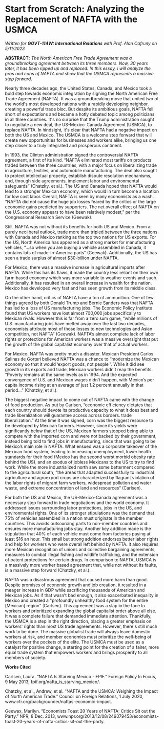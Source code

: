# Start from Scratch: Analyzing the Replacement of NAFTA with the USMCA
*Written for **GOVT-114W: International Relations** with Prof. Alan Cafruny on 5/11/2023*

**ABSTRACT*:*** *The North American Free Trade Agreement was a
groundbreaking agreement between its three members. Now, 30 years later,
it has been ripped up and replaced. In this essay, I will analyze the
pros and cons of NAFTA and show that the USMCA represents a massive step
forward.*

Nearly three decades ago, the United States, Canada, and Mexico took a
bold step towards economic integration by signing the North American
Free Trade Agreement (NAFTA). It was a groundbreaking move that united
two of the world\'s most developed nations with a rapidly developing
neighbor, creating a powerful trade bloc. But despite its ambitious
goals, NAFTA fell short of expectations and became a hotly debated topic
among politicians in all three countries. It\'s no surprise that the
Trump administration sought to negotiate a new deal, the
US-Mexico-Canada Agreement (USMCA), to replace NAFTA. In hindsight,
it\'s clear that NAFTA had a negative impact on both the US and Mexico.
The USMCA is a welcome step forward that will create new opportunities
for businesses and workers alike, bringing us one step closer to a truly
integrated and prosperous continent.

In 1993, the Clinton administration signed the controversial NAFTA
agreement, a first of its kind. "NAFTA eliminated most tariffs on
products traded between the three countries, with a major focus on
liberalizing trade in agriculture, textiles, and automobile
manufacturing. The deal also sought to protect intellectual property,
establish dispute resolution mechanisms, and, through side agreements,
implement labor and environmental safeguards" (Chatzky, et al.). The US
and Canada hoped that NAFTA would lead to a stronger Mexican economy,
which would in turn become a location for low cost labor. Overall, NAFTA
is seen by many economists as a wash. \"NAFTA did not cause the huge job
losses feared by the critics or the large economic gains predicted by
supporters. The net overall effect of NAFTA on the U.S. economy appears
to have been relatively modest,\" per the Congressional Research Service
(Geewak).

Still, NAFTA was not without its benefits for both US and Mexico. From a
purely neoliberal outlook, trade more than tripled between the three
nations with Canada and Mexico ranking as the top two nations for US
exports. For the US, North America has appeared as a strong market for
manufacturing vehicles, "...so when you are buying a vehicle assembled
in Canada, it contains lots of made-in-America parts" (Geewak).
Additionally, the US has seen a trade surplus of almost \$30-billion
under NAFTA.

For Mexico, there was a massive increase in agricultural imports after
NAFTA. While this has its flaws, it made the country less reliant on
their own farm based economy which was more variable to weather events
and such. Additionally, it has resulted in an overall increase in wealth
for the nation. Mexico has developed very fast and has seen growth from
its middle class.

On the other hand, critics of NAFTA have a ton of ammunition. One of few
things agreed by both Donald Trump and Bernie Sanders was that NAFTA has
led to a loss of US manufacturing jobs. The Economic Policy Institute
found that US workers have lost almost 700,000 jobs specifically to
Mexican rivals. However this is far from a zero sum game, "while
millions of U.S. manufacturing jobs have melted away over the last two
decades, economists attribute most of those losses to new technologies
and Asian competition, not NAFTA" (Geewak). NAFTA's almost complete lack
of labor rights or protections for American workers was a massive
oversight that put the growth of the global capitalist economy over that
of actual workers.

For Mexico, NAFTA was pretty much a disaster. Mexican President Carlos
Salinas de Gortari believed NAFTA was a chance to "modernize the Mexican
economy so that it would 'export goods, not people'". While it did see
growth in its exports and trade, Mexican workers didn't reap the
benefits. "Poverty remains at the same levels as in 1994. And the
expected convergence of U.S. and Mexican wages didn't happen, with
Mexico's per capita income rising at an average of just 1.2 percent
annually in that period..." (Chatzky, et al.).

The biggest negative impact to come out of NAFTA came with the change of
food production. As put by Carlsen, "economic efficiency dictates that
each country should devote its productive capacity to what it does best
and trade liberalization will guarantee access across borders. trade
liberalization." At the time it was signed, corn was the biggest
resource to be developed by Mexican farmers. However, since its yields
were significantly below that of the US, Mexican farmers stopped being
able to compete with the imported corn and were not backed by their
government, instead being told to find jobs in manufacturing, since that
was going to be Mexico's main role in NAFTA. What ensued was a corporate
takeover of the Mexican food system, leading to increasing unemployment,
lower health standards for their food (Mexico has the second worst
morbid obesity rate behind the US), and an exodus of jobless Mexicans to
the US to try to find work. While the more industrialized north saw some
betterment compared to the agricultural south, "the areas that adapted
successfully to industrial agriculture and agroexport crops are
characterized by flagrant violation of the labor rights of migrant farm
workers, widespread pollution and water waste, and extreme concentration
of land and resources" (Carlsen).

For both the US and Mexico, the US-Mexico-Canada agreement was a
necessary step forward in trade negotiations and the world economy. It
addressed issues surrounding labor protections, jobs in the US, and
environmental rights. One of its stronger stipulations was the demand
that 75% of vehicles assembled in a nation must originate in the member
countries. This avoids outsourcing parts to non-member countries and
ensures more manufacturing jobs stay. Another key addition made is the
stipulation that 40% of each vehicle must come from factories paying at
least \$16 an hour. This small but strong addition endorses better labor
rights and help for workers who were overall left behind by NAFTA. It
also requires more Mexican recognition of unions and collective
bargaining agreements, measures to combat illegal fishing and wildlife
trafficking, and the extension of patent protections for certain drugs.
In comparison to NAFTA, USMCA is a massively more worker based agreement
that, while not without its faults, is a massive step forward (Chatzky,
et al.).

NAFTA was a disastrous agreement that caused more harm than good.
Despite promises of economic growth and job creation, it resulted in a
meager increase in GDP while sacrificing thousands of American and
Mexican jobs. As if that wasn\'t bad enough, it also exacerbated
inequality in Mexico and created a \"profoundly unhealthy food system
for the entire \[Mexican\] region\" (Carlsen). This agreement was a slap
in the face to workers and prioritized expanding the global capitalist
order above all else. It was a complete failure that demanded immediate
attention. Thankfully, the USMCA is a step in the right direction,
placing a greater emphasis on workers\' rights than most US trade
agreements. However, there\'s still much work to be done. The massive
globalist trade will always leave domestic workers at risk, and member
economies must prioritize the well-being of workers over the pockets of
the elite. The USMCA must be used as a catalyst for positive change, a
starting point for the creation of a fairer, more equal trade system
that empowers workers and brings prosperity to all members of society.

**Works Cited**

Carlsen, Laura. "NAFTA Is Starving Mexico - FPIF." Foreign Policy In
Focus, 9 May 2013, fpif.org/nafta_is_starving_mexico/.

Chatzky, et al., Andrew, et al. "NAFTA and the USMCA: Weighing the
Impact of North American Trade." Council on Foreign Relations, 1 July
2020, www.cfr.org/backgrounder/naftas-economic-impact.

Geewax, Marilyn. "Economists Toast 20 Years of NAFTA; Critics Sit out
the Party." NPR, 8 Dec. 2013,
www.npr.org/2013/12/08/249079453/economists-toast-20-years-of-nafta-critics-sit-out-the-party.
